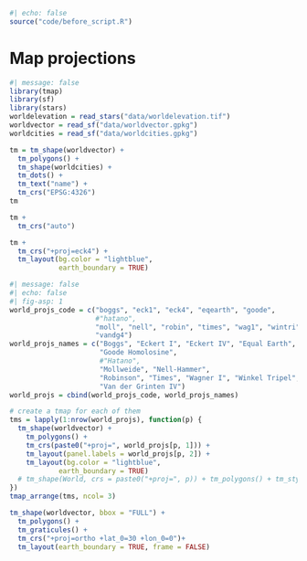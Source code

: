 ```r
#| echo: false
source("code/before_script.R")
```

# Map projections {#map-projections}

<!-- https://r-tmap.github.io/tmap/articles/foundations_crs -->
<!-- maybe also include map_boundary stuff here -->

<!-- global: -->

```r
#| message: false
library(tmap)
library(sf)
library(stars)
worldelevation = read_stars("data/worldelevation.tif")
worldvector = read_sf("data/worldvector.gpkg")
worldcities = read_sf("data/worldcities.gpkg")
```

```r
tm = tm_shape(worldvector) +
  tm_polygons() +
  tm_shape(worldcities) +
  tm_dots() +
  tm_text("name") +
  tm_crs("EPSG:4326")
tm
```
 
```r
tm + 
  tm_crs("auto")
```

```r
tm +
  tm_crs("+proj=eck4") +
  tm_layout(bg.color = "lightblue",
            earth_boundary = TRUE)
```

<!-- tm + tm_style("natural") -->

```r
#| message: false
#| echo: false
#| fig-asp: 1
world_projs_code = c("boggs", "eck1", "eck4", "eqearth", "goode", 
                     #"hatano", 
                     "moll", "nell", "robin", "times", "wag1", "wintri",
                     "vandg4")
world_projs_names = c("Boggs", "Eckert I", "Eckert IV", "Equal Earth", 
                      "Goode Homolosine",
                      #"Hatano",
                      "Mollweide", "Nell-Hammer",
                      "Robinson", "Times", "Wagner I", "Winkel Tripel", 
                      "Van der Grinten IV")
world_projs = cbind(world_projs_code, world_projs_names)

# create a tmap for each of them
tms = lapply(1:nrow(world_projs), function(p) {
  tm_shape(worldvector) +
    tm_polygons() +
    tm_crs(paste0("+proj=", world_projs[p, 1])) +
    tm_layout(panel.labels = world_projs[p, 2]) +
    tm_layout(bg.color = "lightblue",
            earth_boundary = TRUE)
  # tm_shape(World, crs = paste0("+proj=", p)) + tm_polygons() + tm_style("natural") + tm_layout(panel.labels = p)
})
tmap_arrange(tms, ncol= 3)
```

<!-- https://proj.org/en/stable/operations/projections/index.html -->

<!-- maybe bbox could be a part of tm_crs? -->

```r
tm_shape(worldvector, bbox = "FULL") +
  tm_polygons() +
  tm_graticules() +
  tm_crs("+proj=ortho +lat_0=30 +lon_0=0")+
  tm_layout(earth_boundary = TRUE, frame = FALSE)
```

<!-- local? -->
<!-- properies -->

<!-- specific: south pole? -->
